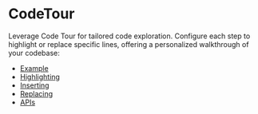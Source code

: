 
# CodeTour

Leverage Code Tour for tailored code exploration. Configure each step to highlight or replace specific lines, offering a personalized walkthrough of your codebase:

- [Example](/component/code-tour#example)
- [Highlighting](/component/code-tour#highlighting)
- [Inserting](/component/code-tour#inserting)
- [Replacing](/component/code-tour#replacing)
- [APIs](/component/code-tour#apis)
